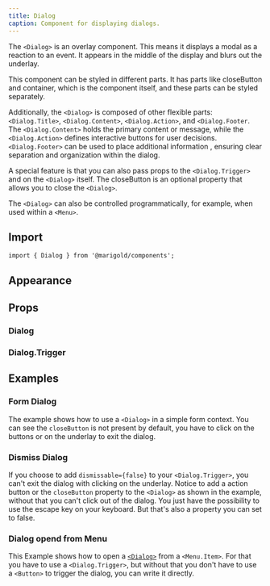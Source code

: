 ```yaml
---
title: Dialog
caption: Component for displaying dialogs.
---
```


The `<Dialog>` is an overlay component. This means it displays a modal as a reaction to an event. It appears in the middle of the display and blurs out the underlay.

This component can be styled in different parts. It has parts like closeButton and container, which is the component itself, and these parts can be styled separately.

Additionally, the `<Dialog>` is composed of other flexible parts: `<Dialog.Title>`, `<Dialog.Content>`, `<Dialog.Action>`, and `<Dialog.Footer`. The `<Dialog.Content>` holds the primary content or message, while the `<Dialog.Action>` defines interactive buttons for user decisions. `<Dialog.Footer>` can be used to place additional information , ensuring clear separation and organization within the dialog.

A special feature is that you can also pass props to the `<Dialog.Trigger>` and on the `<Dialog>` itself. The closeButton is an optional property that allows you to close the `<Dialog>`.

The `<Dialog>` can also be controlled programmatically, for example, when used within a `<Menu>`.

## Import

```tsx
import { Dialog } from '@marigold/components';
```

## Appearance

<AppearanceTable component={title} />

## Props

### Dialog

<PropsTable component={title} />

### Dialog.Trigger

<PropsTable component="DialogTrigger" />

## Examples

### Form Dialog

The example shows how to use a `<Dialog>` in a simple form context. You can see the `closeButton` is not present by default, you have to click on the buttons or on the underlay to exit the dialog.

<ComponentDemo file="./dialog-form.demo.tsx" />

### Dismiss Dialog

If you choose to add `dismissable={false}` to your `<Dialog.Trigger>`, you can't exit the dialog with clicking on the underlay. Notice to add a action button or the `closeButton` property to the `<Dialog>` as shown in the example, without that you can't click out of the dialog. You just have the possibility to use the escape key on your keyboard. But that's also a property you can set to false.

<ComponentDemo file="./dialog-dismiss.demo.tsx" />

### Dialog opend from Menu

This Example shows how to open a [`<Dialog>`](/components/dialog/) from a `<Menu.Item>`.
For that you have to use a `<Dialog.Trigger>`, but without that you don't have to use a `<Button>` to trigger the dialog, you can write it directly.

<ComponentDemo file="./menu-open-dialog.demo.tsx" />
